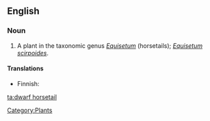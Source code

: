 ==English==

===Noun===
{{en-noun|sg=[[dwarf]] [[horsetail]]}}

# A plant in the taxonomic genus ''[[Equisetum]]'' (horsetails); ''[[Equisetum scirpoides]]''.

====Translations====
{{trans-top|plant}}
*Finnish: {{t-|fi|hentokorte}}
{{trans-mid}}
{{trans-bottom}}

[[Category:Plants]]

[[ta:dwarf horsetail]]